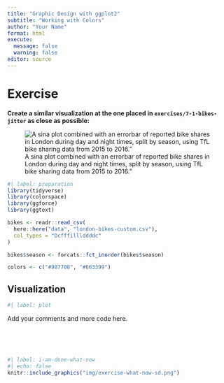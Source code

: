 ---
title: "Graphic Design with ggplot2"
subtitle: "Working with Colors"
author: "Your Name"
format: html
execute:
  message: false
  warning: false
editor: source
---

# Exercise

**Create a similar visualization at the one placed in `exercises/7-1-bikes-jitter` as close as possible:**

![A sina plot combined with an errorbar of reported bike shares in London during day and night times, split by season, using TfL bike sharing data from 2015 to 2016."](../exercises/7-1-bikes-jitter/jittered-errorbars.png)

```{r}
#| label: preparation
library(tidyverse)
library(colorspace)
library(ggforce)
library(ggtext)

bikes <- readr::read_csv(
  here::here("data", "london-bikes-custom.csv"), 
  col_types = "Dcfffilllddddc"
)

bikes$season <- forcats::fct_inorder(bikes$season)

colors <- c("#987708", "#663399")
```

## Visualization

```{r}
#| label: plot

```

Add your comments and more code here.


<br><br><br>

```{r}
#| label: i-am-done-what-now
#| echo: false
knitr::include_graphics("img/exercise-what-now-sd.png")
```
